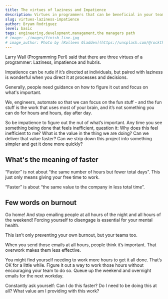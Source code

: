 ```yaml
---
title: The virtues of laziness and Impatience
description: Virtues in programmers that can be beneficial in your team
slug: virtues-laziness-impatience
author: Bryam Rodriguez
level: basic
tags: engineering,development,management,the managers path
# image: ./images/finish_line.jpg
# image_author: Photo by [Kolleen Gladden](https://unsplash.com/@rockthechaos?utm_source=unsplash&utm_medium=referral&utm_content=creditCopyText) on [Unsplash](https://unsplash.com/?utm_source=unsplash&utm_medium=referral&utm_content=creditCopyText)
---
```


Larry Wall (Programming Perl) said that there are three virtues of a programmer: Laziness, impatience and hubris.

Impatience can be rude if it’s directed at individuals, but paired with laziness is wonderful when you direct it at processes and decisions.

Generally, people need guidance on how to figure it out and focus on what's important.

We, engineers, automate so that we can focus on the fun stuff - and the fun stuff is the work that uses most of your brain, and it’s not something you can do for hours and hours, day after day.

So be impatience to figure out the nut of what’s important. Any time you see something being done that feels inefficient, question it: Why does this feel inefficient to me? What is the value in the thing we are doing? Can we deliver that value faster? Can we strip down this project into something simpler and get it done more quickly?

## What's the meaning of faster

“Faster” is not about “the same number of hours but fewer total days”. This just only means giving your free time to work.

“Faster” is about “the same value to the company in less total time”.

## Few words on burnout

Go home! And stop emailing people at all hours of the night and all hours of the weekend! Forcing yourself to disengage is essential for your mental health.

This isn’t only preventing your own burnout, but your teams too.

When you send those emails at all hours, people think it’s important. That overwork makes them less effective.

You might find yourself needing to work more hours to get it all done. That’s OK for a little while. Figure it out a way to work those hours without encouraging your team to do so. Queue up the weekend and overnight emails for the next workday.

Constantly ask yourself: Can I do this faster? Do I need to be doing this at all? What value am I providing with this work?
